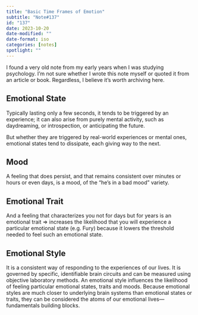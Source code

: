 ```yaml
---
title: "Basic Time Frames of Emotion"
subtitle: "Note#137"
id: "137"
date: 2023-10-20
date-modified: ""
date-format: iso
categories: [notes]
spotlight: ""
---
```

I found a very old note from my early years when I was studying psychology. I'm not sure whether I wrote this note myself or quoted it from an article or book. Regardless, I believe it's worth archiving here.

## Emotional State

Typically lasting only a few seconds, it tends to be triggered by an experience; it can also arise from purely mental activity, such as daydreaming, or introspection, or anticipating the future.

But whether they are triggered by real-world experiences or mental ones, emotional states tend to dissipate, each giving way to the next.

## Mood

A feeling that does persist, and that remains consistent over minutes or hours or even days, is a mood, of the "he's in a bad mood" variety.

## Emotional Trait

And a feeling that characterizes you not for days but for years is an emotional trait => increases the likelihood that you will experience a particular emotional state (e.g. Fury) because it lowers the threshold needed to feel such an emotional state.

## Emotional Style

It is a consistent way of responding to the experiences of our lives. It is governed by specific, identifiable brain circuits and can be measured using objective laboratory methods. An emotional style influences the likelihood of feeling particular emotional states, traits and moods. Because emotional styles are much closer to underlying brain systems than emotional states or traits, they can be considered the atoms of our emotional lives—fundamentals building blocks.
